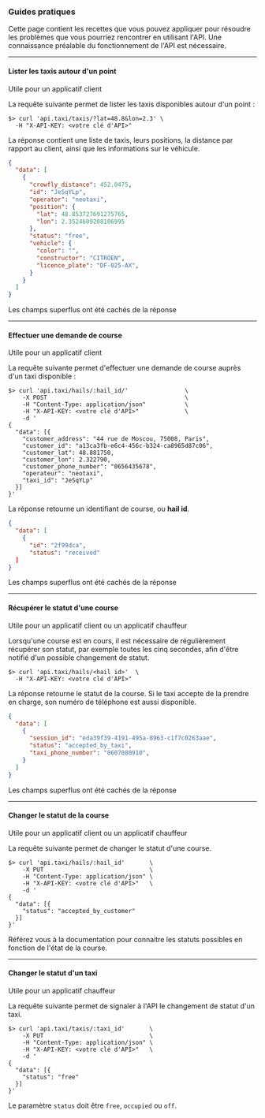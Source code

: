 ### Guides pratiques

Cette page contient les recettes que vous pouvez appliquer pour résoudre les problèmes que vous pourriez rencontrer en utilisant l'API. Une connaissance préalable du fonctionnement de l'API est nécessaire.

<hr />

#### Lister les taxis autour d'un point

<SideNote>
Utile pour un applicatif client
</SideNote>

La requête suivante permet de lister les taxis disponibles autour d'un point :

```shell
$> curl 'api.taxi/taxis/?lat=48.8&lon=2.3' \
  -H "X-API-KEY: <votre clé d'API>"
```

La réponse contient une liste de taxis, leurs positions, la distance par rapport au client, ainsi que les informations sur le véhicule.

```json
{
  "data": [
    {
      "crowfly_distance": 452.0475,
      "id": "JeSqYLp",
      "operator": "neotaxi",
      "position": {
        "lat": 48.853727691275765,
        "lon": 2.3524609208106995
      },
      "status": "free",
      "vehicle": {
        "color": "",
        "constructor": "CITROEN",
        "licence_plate": "DF-025-AX",
      }
    }
  ]
}
```

<SideNote>
Les champs superflus ont été cachés de la réponse
</SideNote>

<hr />

#### Effectuer une demande de course

<SideNote>
Utile pour un applicatif client
</SideNote>

La requête suivante permet d'effectuer une demande de course auprès d'un taxi disponible :


```shell
$> curl 'api.taxi/hails/:hail_id/'                \
    -X POST                                       \
    -H "Content-Type: application/json"           \
    -H "X-API-KEY: <votre clé d'API>"             \
    -d '
{
  "data": [{
    "customer_address": "44 rue de Moscou, 75008, Paris",
    "customer_id": "a13ca3fb-e6c4-456c-b324-ca8965d87c06",
    "customer_lat": 48.881750,
    "customer_lon": 2.322790,
    "customer_phone_number": "0656435678",
    "operateur": "neotaxi",
    "taxi_id": "JeSqYLp"
  }]
}'
```

La réponse retourne un identifiant de course, ou **hail id**.

```json
{
  "data": [
    {
      "id": "2f99dca",
      "status": "received"
  ]
}
```

<SideNote>
Les champs superflus ont été cachés de la réponse
</SideNote>


<hr />

#### Récupérer le statut d'une course

<SideNote>
Utile pour un applicatif client ou un applicatif chauffeur
</SideNote>

Lorsqu'une course est en cours, il est nécessaire de régulièrement récupérer son statut, par exemple toutes les cinq secondes, afin d'être notifié d'un possible changement de statut.

```shell
$> curl 'api.taxi/hails/<hail id>'  \
  -H "X-API-KEY: <votre clé d'API>"
```

La réponse retourne le statut de la course. Si le taxi accepte de la prendre en charge, son numéro de téléphone est aussi disponible.

```json
{
  "data": [
    {
      "session_id": "eda39f39-4191-495a-8963-c1f7c0263aae",
      "status": "accepted_by_taxi",
      "taxi_phone_number": "0607080910",
    }
  ]
}
```

<SideNote>
Les champs superflus ont été cachés de la réponse
</SideNote>


<hr />

#### Changer le statut de la course

<SideNote>
Utile pour un applicatif client ou un applicatif chauffeur
</SideNote>

La requête suivante permet de changer le statut d'une course.


```shell
$> curl 'api.taxi/hails/:hail_id'       \
    -X PUT                              \
    -H "Content-Type: application/json" \
    -H "X-API-KEY: <votre clé d'API>"   \
    -d '
{
  "data": [{
    "status": "accepted_by_customer"
  }]
}'
```

Référez vous à la documentation pour connaitre les statuts possibles en fonction de l'état de la course.


<hr />

#### Changer le statut d'un taxi

<SideNote>
Utile pour un applicatif chauffeur
</SideNote>

La requête suivante permet de signaler à l'API le changement de statut d'un taxi.


```shell
$> curl 'api.taxi/taxis/:taxi_id'       \
    -X PUT                              \
    -H "Content-Type: application/json" \
    -H "X-API-KEY: <votre clé d'API>"   \
    -d '
{
  "data": [{
    "status": "free"
  }]
}'
```

Le paramètre `status` doit être `free`, `occupied` ou `off`.

